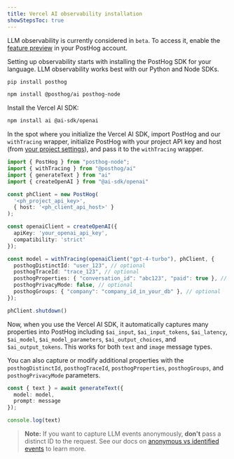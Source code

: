 ```yaml
---
title: Vercel AI observability installation
showStepsToc: true
---
```



LLM observability is currently considered in `beta`. To access it, enable the [feature preview](https://app.posthog.com/settings/user-feature-previews#llm-observability) in your PostHog account.

<Steps>

<Step title="Install the PostHog SDK" badge="required">

Setting up observability starts with installing the PostHog SDK for your language. LLM observability works best with our Python and Node SDKs.

<MultiLanguage>

```bash file=Python
pip install posthog
```

```bash file=TypeScript
npm install @posthog/ai posthog-node
```

</MultiLanguage>

</Step>

<Step title="Install the Vercel AI SDK" badge="required">

Install the Vercel AI SDK:

```bash
npm install ai @ai-sdk/openai
```

<LLMsSDKsCallout />

</Step>

<Step title="Initialize PostHog and Vercel AI" badge="required">

In the spot where you initialize the Vercel AI SDK, import PostHog and our `withTracing` wrapper, initialize PostHog with your project API key and host (from [your project settings](https://us.posthog.com/settings/project)), and pass it to the `withTracing` wrapper.

```ts
import { PostHog } from "posthog-node";
import { withTracing } from "@posthog/ai"
import { generateText } from "ai"
import { createOpenAI } from "@ai-sdk/openai"

const phClient = new PostHog(
  '<ph_project_api_key>',
  { host: '<ph_client_api_host>' }
);

const openaiClient = createOpenAI({
  apiKey: 'your_openai_api_key',
  compatibility: 'strict'
});

const model = withTracing(openaiClient("gpt-4-turbo"), phClient, {
  posthogDistinctId: "user_123", // optional
  posthogTraceId: "trace_123", // optional
  posthogProperties: { "conversation_id": "abc123", "paid": true }, // optional
  posthogPrivacyMode: false, // optional
  posthogGroups: { "company": "company_id_in_your_db" }, // optional
});

phClient.shutdown()
``` 

</Step>

<Step title="Make Vercel AI calls" badge="required">

Now, when you use the Vercel AI SDK, it automatically captures many properties into PostHog including `$ai_input`, `$ai_input_tokens`, `$ai_latency`, `$ai_model`, `$ai_model_parameters`, `$ai_output_choices`, and `$ai_output_tokens`. This works for both `text` and `image` message types.

You can also capture or modify additional properties with the `posthogDistinctId`, `posthogTraceId`, `posthogProperties`, `posthogGroups`, and `posthogPrivacyMode` parameters.

```ts
const { text } = await generateText({
  model: model,
  prompt: message
});

console.log(text)
```

> **Note:** If you want to capture LLM events anonymously, **don't** pass a distinct ID to the request. See our docs on [anonymous vs identified events](/docs/data/anonymous-vs-identified-events) to learn more. 

</Step>

<VerifyLLMEventsStep />

</Steps>
